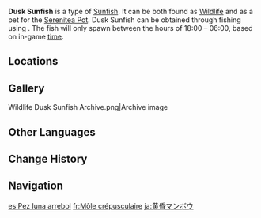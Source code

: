 {{About|the fish|the [[furnishing]]|Ornamental Dusk Sunfish}}
{{Item Infobox
|id           = 131042
|image        = Item Dusk Sunfish.png
|type         = Fish
|invCategory  = Materials
|lbFamily     = Fish
|lbGroup      = Sunfish
|lbType       = Wildlife
|bait         = Spinelgrain Bait
|location     = Multiple locations
|quality      = 3
|description  = Medium-sized fish with a flat body and a gentle temperament, Greenwave Sunfish are considered to be one of the least irritable creatures in the waters of Natlan. Capable of consuming almost anything, their utterly indiscriminate eating habits make them natural cleaners of the underwater world, a trait that has earned them high praise among locals.<br>In some folk tales, the intertwining colors with which the skins of these Sunfish are adorned, with their bright reds and light blues, are said to be the result of them having "drunk the remnants of the sunset." Both sunlight and firelight are cherished and revered by the people of Natlan, and as such, writers from Liyue and Fontaine have seen this story as epitomizing the "unique romance of Natlan."
|source1      = [[Fishing]]
}}
'''Dusk Sunfish''' is a type of [[Sunfish]]. It can be both found as [[Wildlife]] and as a pet for the [[Serenitea Pot]]. Dusk Sunfish can be obtained through fishing using {{Item|Spinelgrain Bait|20}}. The fish will only spawn between the hours of 18:00 &ndash; 06:00, based on in-game [[time]].

==Locations==
{{Main|Fishing Points}}
{{Fishing Points by Category Table|fish=1}}

==Gallery==
<gallery>
Wildlife Dusk Sunfish Archive.png|Archive image
</gallery>

==Other Languages==
{{Other Languages
|en       = Dusk Sunfish
|zhs      = 晚霞翻车鲀
|zhs_rm   = 
|zht      = 晚霞翻車魨
|zht_rm   = 
|zh_tl    = 
|ja       = 黄昏マンボウ
|ja_rm    = Tasogare Manbou
|ja_tl    = Dusk Sunfish
|ko       = 노을 개복치
|ko_tl    = 
|es       = Pez luna arrebol
|es_tl    = Red Sunfish
|fr       = Môle crépusculaire
|fr_tl    = Dusky Sunfish
|ru       = Рыба-солнце заката
|ru_tl    = 
|th       = Dusk Sunfish
|vi       = Cá Thái Dương Hoàng Hôn
|vi_tl    = 
|de       = Abendrot-Mondfisch
|de_tl    = 
|id       = Dusk Sunfish
|pt       = Peixe Solar do Crepúsculo
|pt_tl    = 
|tr       = Alacakaranlık Güneş Balığı
|tr_tl    = 
|it       = Pesce luna ondarossa
|it_tl    = 
}}

==Change History==
{{Change History|5.2}}

==Navigation==
{{Material Navbox|type=Fishing Materials|state=collapsed}}
{{Wildlife Navbox}}

[[es:Pez luna arrebol]]
[[fr:Môle crépusculaire]]
[[ja:黄昏マンボウ]]